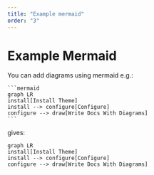 ```yaml
---
title: "Example mermaid"
order: "3"
---
```


# Example Mermaid

You can add diagrams using mermaid e.g.:

````
```mermaid
graph LR
install[Install Theme]
install --> configure[Configure]
configure --> draw[Write Docs With Diagrams]
```
````

gives:

```mermaid
graph LR
install[Install Theme]
install --> configure[Configure]
configure --> draw[Write Docs With Diagrams]
```
